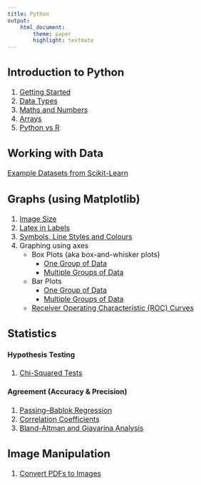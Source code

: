 ```yaml
---
title: Python
output:
    html_document:
        theme: paper
        highlight: textmate
---
```

<font size="3">

## Introduction to Python
1. [Getting Started](python/intro/getting_started.html)
2. [Data Types](python/intro/data_types.html)
3. [Maths and Numbers](python/intro/maths_numbers.html)
4. [Arrays](python/intro/arrays.html)
5. [Python vs R](python/intro/python_vs_r.html)

## Working with Data
[Example Datasets from Scikit-Learn](python/data/sklearn_datasets.html)

## Graphs (using Matplotlib)
1. [Image Size](python/graphs/image_size.html)
2. [Latex in Labels](python/graphs/latex_in_labels.html)
3. [Symbols, Line Styles and Colours](python/graphs/symbols_linestyles_colours.html)
<!-- 4. Graphing using pyplot (quicker for simple plots but gives you less control over how they look)
    - Box Plots (aka box-and-whisker plots)
        + One Group of Data
        + Multiple Groups of Data
    + Bar Plots
        + One Group of Data
        + Multiple Groups of Data -->
<!-- 5. Graphing using axes (more complicated but gives you more control) -->
5. Graphing using axes
    - Box Plots (aka box-and-whisker plots)
        + [One Group of Data](python/graphs/ax_based/boxplots_single_group.html)
        + [Multiple Groups of Data](python/graphs/ax_based/boxplots_multiple_groups.html)
    + Bar Plots
        + [One Group of Data](python/graphs/ax_based/barplots_single_group.html)
        + [Multiple Groups of Data](python/graphs/ax_based/barplots_multiple_groups.html)
    - [Receiver Operating Characteristic (ROC) Curves](python/graphs/ax_based/roc_curves.html)

## Statistics

#### Hypothesis Testing
1. [Chi-Squared Tests](python/statistics_hypothesis_testing/chi_squared.html)

#### Agreement (Accuracy & Precision)
1. [Passing–Bablok Regression](python/statistics_agreement/passing_bablok.html)
2. [Correlation Coefficients](python/statistics_agreement/correlation_coefficients.html)
3. [Bland-Altman and Giavarina Analysis](python/statistics_agreement/bland_altman_giavarina.html)

## Image Manipulation
1. [Convert PDFs to Images](python/image_manipulation/pdfs_to_pngs.html)

</font>
